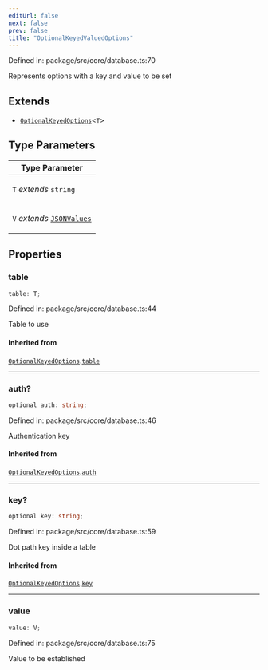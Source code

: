 ```yaml
---
editUrl: false
next: false
prev: false
title: "OptionalKeyedValuedOptions"
---
```


Defined in: package/src/core/database.ts:70

Represents options with a key and value to be set

## Extends

- [`OptionalKeyedOptions`](/ezdb/reference/interfaces/optionalkeyedoptions/)\<`T`\>

## Type Parameters

<table>
<thead>
<tr>
<th>Type Parameter</th>
</tr>
</thead>
<tbody>
<tr>
<td>

`T` *extends* `string`

</td>
</tr>
<tr>
<td>

`V` *extends* [`JSONValues`](/ezdb/reference/type-aliases/jsonvalues/)

</td>
</tr>
</tbody>
</table>

## Properties

### table

```ts
table: T;
```

Defined in: package/src/core/database.ts:44

Table to use

#### Inherited from

[`OptionalKeyedOptions`](/ezdb/reference/interfaces/optionalkeyedoptions/).[`table`](/ezdb/reference/interfaces/optionalkeyedoptions/#table)

***

### auth?

```ts
optional auth: string;
```

Defined in: package/src/core/database.ts:46

Authentication key

#### Inherited from

[`OptionalKeyedOptions`](/ezdb/reference/interfaces/optionalkeyedoptions/).[`auth`](/ezdb/reference/interfaces/optionalkeyedoptions/#auth)

***

### key?

```ts
optional key: string;
```

Defined in: package/src/core/database.ts:59

Dot path key inside a table

#### Inherited from

[`OptionalKeyedOptions`](/ezdb/reference/interfaces/optionalkeyedoptions/).[`key`](/ezdb/reference/interfaces/optionalkeyedoptions/#key)

***

### value

```ts
value: V;
```

Defined in: package/src/core/database.ts:75

Value to be established
